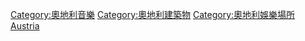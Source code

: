 {{Commons category|Music venues in Austria}}

[[Category:奧地利音樂|Category:奧地利音樂]]
[[Category:奧地利建築物|Category:奧地利建築物]]
[[Category:奧地利娛樂場所|Category:奧地利娛樂場所]]
[[Category:各國音樂場地|Austria]]